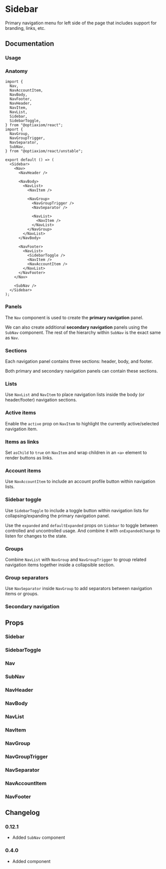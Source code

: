 
# Sidebar

Primary navigation menu for left side of the page that includes support for branding, links, etc.

## Documentation

### Usage

<Demo component="sidebar/usage" />

### Anatomy

```tsx
import {
  Nav,
  NavAccountItem,
  NavBody,
  NavFooter,
  NavHeader,
  NavItem,
  NavList,
  Sidebar,
  SidebarToggle,
} from "@optiaxiom/react";
import {
  NavGroup,
  NavGroupTrigger,
  NavSeparator,
  SubNav,
} from "@optiaxiom/react/unstable";

export default () => (
  <Sidebar>
    <Nav>
      <NavHeader />

      <NavBody>
        <NavList>
          <NavItem />

          <NavGroup>
            <NavGroupTrigger />
            <NavSeparator />

            <NavList>
              <NavItem />
            </NavList>
          </NavGroup>
        </NavList>
      </NavBody>

      <NavFooter>
        <NavList>
          <SidebarToggle />
          <NavItem />
          <NavAccountItem />
        </NavList>
      </NavFooter>
    </Nav>

    <SubNav />
  </Sidebar>
);
```

### Panels

The `Nav` component is used to create the **primary navigation** panel.

<Demo component="sidebar/panel/usage" />

We can also create additional **secondary navigation** panels using the `SubNav` component. The rest of the hierarchy within `SubNav` is the exact same as `Nav`.

<Demo component="sidebar/panel/sub-usage" />

### Sections

Each navigation panel contains three sections: header, body, and footer.

<Demo component="sidebar/section/usage" />

Both primary and secondary navigation panels can contain these sections.

<Demo component="sidebar/section/sub-usage" />

### Lists

Use `NavList` and `NavItem` to place navigation lists inside the body (or header/footer) navigation sections.

<Demo component="sidebar/item/usage" />

### Active items

Enable the `active` prop on `NavItem` to highlight the currently active/selected navigation item.

<Demo component="sidebar/item/active-usage" />

### Items as links

Set `asChild` to `true` on `NavItem` and wrap children in an `<a>` element to render buttons as links.

<Demo component="sidebar/item/link-usage" />

### Account items

Use `NavAccountItem` to include an account profile button within navigation lists.

<Demo component="sidebar/account-item/usage" />

### Sidebar toggle

Use `SidebarToggle` to include a toggle button within navigation lists for collapsing/expanding the primary navigation panel.

Use the `expanded` and `defaultExpanded` props on `Sidebar` to toggle between controlled and uncontrolled usage. And combine it with `onExpandedChange` to listen for changes to the state.

<Demo component="sidebar/toggle/usage" />

### Groups

Combine `NavList` with `NavGroup` and `NavGroupTrigger` to group related navigation items together inside a collapsible section.

<Demo component="sidebar/group/usage" />

### Group separators

Use `NavSeparator` inside `NavGroup` to add separators between navigation items or groups.

<Demo component="sidebar/group/separator-usage" />

### Secondary navigation

<Demo component="sidebar/sub-nav-usage" />

## Props

### Sidebar

<PropsTable component="Sidebar" />

### SidebarToggle

<PropsTable component="SidebarToggle" />

### Nav

<PropsTable component="Nav" />

### SubNav

<PropsTable component="SubNav" />

### NavHeader

<PropsTable component="NavHeader" />

### NavBody

<PropsTable component="NavBody" />

### NavList

<PropsTable component="NavList" />

### NavItem

<PropsTable component="NavItem" />

### NavGroup

<PropsTable component="NavGroup" />

### NavGroupTrigger

<PropsTable component="NavGroupTrigger" />

### NavSeparator

<PropsTable component="NavSeparator" />

### NavAccountItem

<PropsTable component="NavAccountItem" />

### NavFooter

<PropsTable component="NavFooter" />

## Changelog

### 0.12.1

- Added `SubNav` component

### 0.4.0

- Added component
